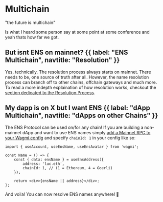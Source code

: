 # Multichain

<div className="card flex items-center justify-center">
    "the future is multichain"
</div>

Is what I heard some person say at some point at some conference and yeah thats how far we got.

## But isnt ENS on mainnet? {{ label: "ENS Multichain", navtitle: "Resolution" }}

Yes, technically. The resolution process always starts on mainnet. There needs to be, one source of truth after all. However, the name
resolution process can branch off to other chains, offchain gateways and much more. <br /> To read a more indepth explaination of how resolution works, checkout the [section dedicated to the Resolution Process](/resolvers/).

## My dapp is on X but I want ENS {{ label: "dApp Multichain", navtitle: "dApps on other Chains" }}

The ENS Protocol can be used on/for any chain! If you are building a non-mainnet dApp and want to use ENS names simply [add a Mainnet RPC to your Wagmi config](/web/libraries) and specify `chainId: 1` in your config like so:

```tsx focus=6
import { useAccount, useEnsName, useEnsAvatar } from 'wagmi';

const Name = () => {
    const { data: ensName } = useEnsAddress({
        address: 'luc.eth',
        chainId: 1, // (1 = Ethereum, 4 = Goerli)
    });

    return <div>{ensName || address}</div>;
};
```

And voila! You can now resolve ENS names anywhere! 🎉
